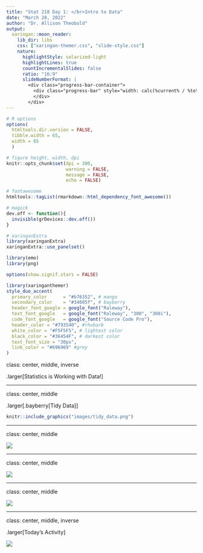 ```yaml
---
title: "Stat 218 Day 1: </br>Intro to Data"
date: "March 28, 2022"
author: "Dr. Allison Theobold"
output:
  xaringan::moon_reader:
    lib_dir: libs
    css: ["xaringan-themer.css", "slide-style.css"]
    nature:
      highlightStyle: solarized-light
      highlightLines: true
      countIncrementalSlides: false
      ratio: "16:9"
      slideNumberFormat: |
        <div class="progress-bar-container">
          <div class="progress-bar" style="width: calc(%current% / %total% * 100%);">
          </div>
        </div>
---
```



```r
# R options
options(
  htmltools.dir.version = FALSE,
  tibble.width = 65,
  width = 65
  )

# figure height, width, dpi
knitr::opts_chunk$set(dpi = 300, 
                      warning = FALSE, 
                      message = FALSE,
                      echo = FALSE)

# fontawesome
htmltools::tagList(rmarkdown::html_dependency_font_awesome())

# magick
dev.off <- function(){
  invisible(grDevices::dev.off())
}

# xaringanExtra
library(xaringanExtra)
xaringanExtra::use_panelset()

library(emo)
library(png)

options(show.signif.stars = FALSE)
```

```r
library(xaringanthemer)
style_duo_accent(
  primary_color      = "#b76352", # mango
  secondary_color    = "#34605f", # bayberry
  header_font_google = google_font("Raleway"),
  text_font_google   = google_font("Raleway", "300", "300i"),
  code_font_google   = google_font("Source Code Pro"),
  header_color = "#793540", #rhubarb
  white_color = "#F5F5F5", # lightest color
  black_color = "#36454F", # darkest color
  text_font_size = "30px", 
  link_color = "#696969" #grey
)
```


class: center, middle, inverse

.larger[Statistics is Working with Data!]

---

class: center, middle

.larger[.bayberry[Tidy Data]]

```r
knitr::include_graphics("images/tidy_data.png")
```

---

class: center, middle

![](images/tidydata_2.jpg)

---

class: center, middle

![](images/tidydata_3.jpg)

---

class: center, middle

![](images/tidydata_4.jpg)

---

class: center, middle, inverse

.larger[Today's Activity]

![](images/bouba-kiki.png)